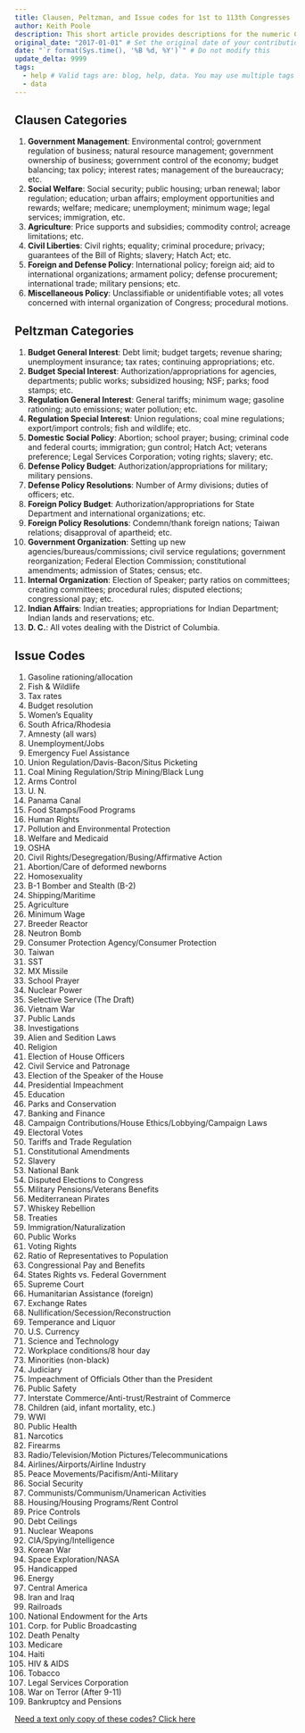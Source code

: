 ```yaml
---
title: Clausen, Peltzman, and Issue codes for 1st to 113th Congresses
author: Keith Poole
description: This short article provides descriptions for the numeric Clausen, Peltzman, and Issue codes supplied with our data.
original_date: "2017-01-01" # Set the original date of your contribution in YYYY-MM-DD format here.
date: "`r format(Sys.time(), '%B %d, %Y')`" # Do not modify this
update_delta: 9999
tags:
  - help # Valid tags are: blog, help, data. You may use multiple tags for a post
  - data
---
```


## Clausen Categories

1. **Government Management**: Environmental control; government regulation of business; natural resource management; government ownership of business; government control of the economy; budget balancing; tax policy; interest rates; management of the bureaucracy; etc. 
2. **Social Welfare**: Social security; public housing; urban renewal; labor regulation; education; urban affairs; employment opportunities and rewards; welfare; medicare; unemployment; minimum wage; legal services; immigration, etc. 
3. **Agriculture**: Price supports and subsidies; commodity control; acreage limitations; etc. 
4. **Civil Liberties**: Civil rights; equality; criminal procedure; privacy; guarantees of the Bill of Rights; slavery; Hatch Act; etc. 
5. **Foreign and Defense Policy**: International policy; foreign aid; aid to international organizations; armament policy; defense procurement; international trade; military pensions; etc. 
6. **Miscellaneous Policy**: Unclassifiable or unidentifiable votes; all votes concerned with internal organization of Congress; procedural motions.

## Peltzman Categories

1. **Budget General Interest**: Debt limit; budget targets; revenue sharing; unemployment insurance; tax rates; continuing appropriations; etc. 
2. **Budget Special Interest**: Authorization/appropriations for agencies, departments; public works; subsidized housing; NSF; parks; food stamps; etc. 
3. **Regulation General Interest**: General tariffs; minimum wage; gasoline rationing; auto emissions; water pollution; etc. 
4. **Regulation Special Interest**: Union regulations; coal mine regulations; export/import controls; fish and wildlife; etc. 
5. **Domestic Social Policy**: Abortion; school prayer; busing; criminal code and federal courts; immigration; gun control; Hatch Act; veterans preference; Legal Services Corporation; voting rights; slavery; etc. 
61. **Defense Policy Budget**: Authorization/appropriations for military; military pensions. 
71. **Defense Policy Resolutions**: Number of Army divisions; duties of officers; etc.
62. **Foreign Policy Budget**: Authorization/appropriations for State Department and international organizations; etc. 
72. **Foreign Policy Resolutions**: Condemn/thank foreign nations; Taiwan relations; disapproval of apartheid; etc. 
8. **Government Organization**: Setting up new agencies/bureaus/commissions; civil service regulations; government reorganization; Federal Election Commission; constitutional amendments; admission of States; census; etc. 
9. **Internal Organization**: Election of Speaker; party ratios on committees; creating committees; procedural rules; disputed elections; congressional pay; etc. 
10. **Indian Affairs**: Indian treaties; appropriations for Indian Department; Indian lands and reservations; etc. 
11. **D. C.**: All votes dealing with the District of Columbia. 

## Issue Codes

1. Gasoline rationing/allocation
2. Fish & Wildlife
3. Tax rates
4. Budget resolution 
5. Women's Equality
6. South Africa/Rhodesia
7. Amnesty (all wars)
8. Unemployment/Jobs
9. Emergency Fuel Assistance
10. Union Regulation/Davis-Bacon/Situs Picketing
11. Coal Mining Regulation/Strip Mining/Black Lung
12. Arms Control
13. U. N.
14. Panama Canal
15. Food Stamps/Food Programs
16. Human Rights
17. Pollution and Environmental Protection
18. Welfare and Medicaid
19. OSHA
20. Civil Rights/Desegregation/Busing/Affirmative Action
21. Abortion/Care of deformed newborns
22. Homosexuality
23. B-1 Bomber and Stealth (B-2)
24. Shipping/Maritime
25. Agriculture
26. Minimum Wage
27. Breeder Reactor
28. Neutron Bomb
29. Consumer Protection Agency/Consumer Protection
30. Taiwan 
31. SST
32. MX Missile
33. School Prayer
34. Nuclear Power
35. Selective Service (The Draft)
36. Vietnam War
37. Public Lands
38. Investigations
39. Alien and Sedition Laws
40. Religion
41. Election of House Officers
42. Civil Service and Patronage
43. Election of the Speaker of the House
44. Presidential Impeachment
45. Education
46. Parks and Conservation
47. Banking and Finance
48. Campaign Contributions/House Ethics/Lobbying/Campaign Laws
49. Electoral Votes
50. Tariffs and Trade Regulation
51. Constitutional Amendments
52. Slavery
53. National Bank
54. Disputed Elections to Congress
55. Military Pensions/Veterans Benefits
56. Mediterranean Pirates
57. Whiskey Rebellion
58. Treaties
59. Immigration/Naturalization
60. Public Works
61. Voting Rights
62. Ratio of Representatives to Population
63. Congressional Pay and Benefits
64. States Rights vs. Federal Government
65. Supreme Court 
66. Humanitarian Assistance (foreign)
67. Exchange Rates
68. Nullification/Secession/Reconstruction
69. Temperance and Liquor
70. U.S. Currency
71. Science and Technology
72. Workplace conditions/8 hour day
73. Minorities (non-black)
74. Judiciary
75. Impeachment of Officials Other than the President
76. Public Safety
77. Interstate Commerce/Anti-trust/Restraint of Commerce
78. Children (aid, infant mortality, etc.)
79. WWI
80. Public Health
81. Narcotics
82. Firearms
83. Radio/Television/Motion Pictures/Telecommunications
84. Airlines/Airports/Airline Industry
85. Peace Movements/Pacifism/Anti-Military
86. Social Security
87. Communists/Communism/Unamerican Activities
88. Housing/Housing Programs/Rent Control
89. Price Controls
90. Debt Ceilings
91. Nuclear Weapons
92. CIA/Spying/Intelligence
93. Korean War
94. Space Exploration/NASA
95. Handicapped
96. Energy
97. Central America
98. Iran and Iraq
99. Railroads
100. National Endowment for the Arts
101. Corp. for Public Broadcasting
102. Death Penalty
103. Medicare
104. Haiti
105. HIV & AIDS
106. Tobacco
107. Legal Services Corporation
108. War on Terror (After 9-11)
109. Bankruptcy and Pensions

[Need a text only copy of these codes? Click here](https://voteview.com/static/data/other/codes.txt)
